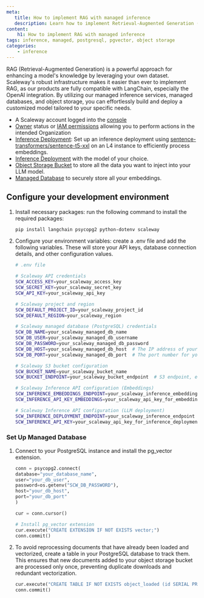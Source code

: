 ```yaml
---
meta:
   title: How to implement RAG with managed inference
   description: Learn how to implement Retrieval-Augmented Generation (RAG) using Scaleway's managed inference, PostgreSQL, pgvector, and object storage.
content:
    h1: How to implement RAG with managed inference
tags: inference, managed, postgresql, pgvector, object storage
categories:
    - inference
---
```


RAG (Retrieval-Augmented Generation) is a powerful approach for enhancing a model's knowledge by leveraging your own dataset.
Scaleway's robust infrastructure makes it easier than ever to implement RAG, as our products are fully compatible with LangChain, especially the OpenAI integration.
By utilizing our managed inference services, managed databases, and object storage, you can effortlessly build and deploy a customized model tailored to your specific needs.

<Macro id="requirements" />

- A Scaleway account logged into the [console](https://console.scaleway.com)
- [Owner](/identity-and-access-management/iam/concepts/#owner) status or [IAM permissions](/identity-and-access-management/iam/concepts/#permission) allowing you to perform actions in the intended Organization
- [Inference Deployment](/ai-data/managed-inference/how-to/create-deployment/): Set up an inference deployment using [sentence-transformers/sentence-t5-xxl](/ai-data/managed-inference/reference-content/sentence-t5-xxl/) on an L4 instance to efficiently process embeddings.
- [Inference Deployment](/ai-data/managed-inference/how-to/create-deployment/) with the model of your choice.
- [Object Storage Bucket](/storage/object/how-to/create-a-bucket/) to store all the data you want to inject into your LLM model.
- [Managed Database](/managed-databases/postgresql-and-mysql/how-to/create-a-database/) to securely store all your embeddings.

## Configure your development environment

1. Install necessary packages: run the following command to install the required packages:

   ```sh
   pip install langchain psycopg2 python-dotenv scaleway
   ```
2. Configure your environment variables: create a .env file and add the following variables. These will store your API keys, database connection details, and other configuration values.

   ```sh
   # .env file

   # Scaleway API credentials
   SCW_ACCESS_KEY=your_scaleway_access_key
   SCW_SECRET_KEY=your_scaleway_secret_key
   SCW_API_KEY=your_scaleway_api_key

   # Scaleway project and region
   SCW_DEFAULT_PROJECT_ID=your_scaleway_project_id
   SCW_DEFAULT_REGION=your_scaleway_region

   # Scaleway managed database (PostgreSQL) credentials
   SCW_DB_NAME=your_scaleway_managed_db_name
   SCW_DB_USER=your_scaleway_managed_db_username
   SCW_DB_PASSWORD=your_scaleway_managed_db_password
   SCW_DB_HOST=your_scaleway_managed_db_host  # The IP address of your database instance
   SCW_DB_PORT=your_scaleway_managed_db_port  # The port number for your database instance

   # Scaleway S3 bucket configuration
   SCW_BUCKET_NAME=your_scaleway_bucket_name
   SCW_BUCKET_ENDPOINT=your_scaleway_bucket_endpoint  # S3 endpoint, e.g., https://s3.fr-par.scw.cloud

   # Scaleway Inference API configuration (Embeddings)
   SCW_INFERENCE_EMBEDDINGS_ENDPOINT=your_scaleway_inference_embeddings_endpoint  # Endpoint for sentence-transformers/sentence-t5-xxl deployment
   SCW_INFERENCE_API_KEY_EMBEDDINGS=your_scaleway_api_key_for_embeddings

   # Scaleway Inference API configuration (LLM deployment)
   SCW_INFERENCE_DEPLOYMENT_ENDPOINT=your_scaleway_inference_endpoint  # Endpoint for your LLM deployment
   SCW_INFERENCE_API_KEY=your_scaleway_api_key_for_inference_deployment
   ```

### Set Up Managed Database

1. Connect to your PostgreSQL instance and install the pg_vector extension.

    ```python
    conn = psycopg2.connect(
    database="your_database_name",
    user="your_db_user",
    password=os.getenv("SCW_DB_PASSWORD"),
    host="your_db_host",
    port="your_db_port"
    )

    cur = conn.cursor()

    # Install pg_vector extension
    cur.execute("CREATE EXTENSION IF NOT EXISTS vector;")
    conn.commit()
    ```
2. To avoid reprocessing documents that have already been loaded and vectorized, create a table in your PostgreSQL database to track them. This ensures that new documents added to your object storage bucket are processed only once, preventing duplicate downloads and redundant vectorization.

    ```python
    cur.execute("CREATE TABLE IF NOT EXISTS object_loaded (id SERIAL PRIMARY KEY, object_key TEXT)")
    conn.commit()
   ```


